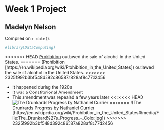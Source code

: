 # Week 1 Project  

## Madelyn Nelson

<!-- leave this material as is -->
Compiled on `r date()`.

```r
#library(DataComputing)
```
<!-- put your content after this line -->

<<<<<<< HEAD
[Prohibition](https://en.wikipedia.org/wiki/Prohibition_in_the_United_States]) outlawed the sale of alcohol in the United States.
=======
(Prohibition [https://en.wikipedia.org/wiki/Prohibition_in_the_United_States]) outlawed the sale of alcohol in the United States.
>>>>>>> 2325f992b3bf548d392c86587a828af8c77d2456

* It happened during the 1920's
* It was a Constitutional Amendment
* This amendment was repealed a few years later
<<<<<<< HEAD
![The Drunkards Progress by Nathaniel Currier](https://en.wikipedia.org/wiki/Prohibition_in_the_United_States#/media/File:The_Drunkard%27s_Progress_-_Color.jpg])
=======
!(The Drunkards Progress by Nathaniel Currier [https://en.wikipedia.org/wiki/Prohibition_in_the_United_States#/media/File:The_Drunkard%27s_Progress_-_Color.jpg])
>>>>>>> 2325f992b3bf548d392c86587a828af8c77d2456

